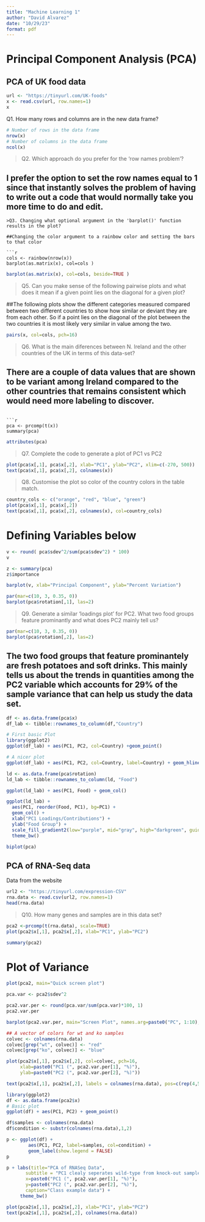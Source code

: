 ```yaml
---
title: "Machine Learning 1"
author: "David Alvarez"
date: "10/29/23"
format: pdf
---
```


# Principal Component Analysis (PCA)

## PCA of UK food data

```r
url <- "https://tinyurl.com/UK-foods"
x <- read.csv(url, row.names=1)
x
```
Q1. How many rows and columns are in the new data frame?

```r
# Number of rows in the data frame
nrow(x)
# Number of columns in the data frame
ncol(x)
```

> Q2. Which approach do you prefer for the 'row names problem'?  

## I prefer the option to set the row names equal to 1 since that instantly solves the problem of having to write out a code that would normally take you more time to do and edit.

```
>Q3. Changing what optional argument in the 'barplot()' function results in the plot?

##Changing the color argument to a rainbow color and setting the bars to that color

```r
cols <- rainbow(nrow(x))
barplot(as.matrix(x), col=cols )
```



```r
barplot(as.matrix(x), col=cols, beside=TRUE )
```

> Q5. Can you make sense of the following pairwise plots and what does it mean if a given point lies on the diagonal for a given plot?

##The following plots show the different categories measured compared between two different countries to show how similar or deviant they are from each other. So if a point lies on the diagonal of the plot between the two countries it is most likely very similar in value among the two.

```r
pairs(x, col=cols, pch=16)
```
> Q6.  What is the main diferences between N. Ireland and the other countries of the UK in terms of this data-set?

## There are a couple of data values that are shown to be variant among Ireland compared to the other countries that remains consistent which would need more labeling to discover.
```

```r
pca <- prcomp(t(x))
summary(pca)
```

```r
attributes(pca)
```

> Q7. Complete the code to generate a plot of PC1 vs PC2

```r
plot(pca$x[,1], pca$x[,2], xlab="PC1", ylab="PC2", xlim=c(-270, 500))
text(pca$x[,1], pca$x[,2], colnames(x))
```

> Q8. Customise the plot so color of the country colors in the table match.

```r
country_cols <- c("orange", "red", "blue", "green")
plot(pca$x[,1], pca$x[,2])
text(pca$x[,1], pca$x[,2], colnames(x), col=country_cols)
```
# Defining Variables below

```r
v <- round( pca$sdev^2/sum(pca$sdev^2) * 100)
v
```
```r
z <- summary(pca)
z$importance
```

```r
barplot(v, xlab="Principal Component", ylab="Percent Variation")
```

```r
par(mar=c(10, 3, 0.35, 0))
barplot(pca$rotation[,1], las=2)
```

> Q9. Generate a similar 'loadings plot' for PC2. What two food groups feature prominantly and what does PC2 mainly tell us?

```r
par(mar=c(10, 3, 0.35, 0))
barplot(pca$rotation[,2], las=2)
```

## The two food groups that feature prominantely are fresh potatoes and soft drinks. This mainly tells us about the trends in quantities among the PC2 variable which accounts for 29% of the sample variance that can help us study the data set.





```r
df <- as.data.frame(pca$x)
df_lab <- tibble::rownames_to_column(df,"Country")
```

```r
# First basic Plot
library(ggplot2)
ggplot(df_lab) + aes(PC1, PC2, col=Country) +geom_point()
```

```r
# A nicer plot
ggplot(df_lab) + aes(PC1, PC2, col=Country, label=Country) + geom_hline(yintercept=0, col="gray") + geom_vline(xintercept=0, col="gray") + geom_point(show.legend=FALSE) + geom_label(hjust=1, nudge_x=-10, show.legend=FALSE) + expand_limits(x=c(-300,500)) + xlab("PC1 (67.4%)") + ylab("PC2 (28%)") + theme_bw()
```

```r
ld <- as.data.frame(pca$rotation)
ld_lab <- tibble::rownames_to_column(ld, "Food")

ggplot(ld_lab) + aes(PC1, Food) + geom_col()
```
```r
ggplot(ld_lab) +
  aes(PC1, reorder(Food, PC1), bg=PC1) +
  geom_col() + 
  xlab("PC1 Loadings/Contributions") +
  ylab("Food Group") +
  scale_fill_gradient2(low="purple", mid="gray", high="darkgreen", guide=NULL) +
  theme_bw()
```

```r
biplot(pca)
```


## PCA of RNA-Seq data

Data from the website

```r
url2 <- "https://tinyurl.com/expression-CSV"
rna.data <- read.csv(url2, row.names=1)
head(rna.data)
```

> Q10. How many genes and samples are in this data set?


```r
pca2 <-prcomp(t(rna.data), scale=TRUE)
plot(pca2$x[,1], pca2$x[,2], xlab="PC1", ylab="PC2")

```
```r
summary(pca2)
```
# Plot of Variance
```r
plot(pca2, main="Quick screen plot")
```

```r
pca.var <- pca2$sdev^2

pca2.var.per <- round(pca.var/sum(pca.var)*100, 1)
pca2.var.per
```
```r
barplot(pca2.var.per, main="Screen Plot", names.arg=paste0("PC", 1:10), xlab= "Principal Component", ylab="Percent Variation")
```

```r
## A vector of colors for wt and ko samples
colvec <- colnames(rna.data)
colvec[grep("wt", colvec)] <- "red"
colvec[grep("ko", colvec)] <- "blue"

plot(pca2$x[,1], pca2$x[,2], col=colvec, pch=16,
     xlab=paste0("PC1 (", pca2.var.per[1], "%)"),
     ylab=paste0("PC2 (", pca2.var.per[2], "%)"))

text(pca2$x[,1], pca2$x[,2], labels = colnames(rna.data), pos=c(rep(4,5), rep(2,5)))

```

```r
library(ggplot2)
df <- as.data.frame(pca2$x)
# Basic plot
ggplot(df) + aes(PC1, PC2) + geom_point()

```

```r
df$samples <- colnames(rna.data) 
df$condition <- substr(colnames(rna.data),1,2)

p <- ggplot(df) + 
        aes(PC1, PC2, label=samples, col=condition) + 
        geom_label(show.legend = FALSE)
p
```

```r
p + labs(title="PCA of RNASeq Data",
       subtitle = "PC1 clealy seperates wild-type from knock-out samples",
       x=paste0("PC1 (", pca2.var.per[1], "%)"),
       y=paste0("PC2 (", pca2.var.per[2], "%)"),
       caption="Class example data") +
     theme_bw()
```





```r
plot(pca2$x[,1], pca2$x[,2], xlab="PC1", ylab="PC2")
text(pca2$x[,1], pca2$x[,2], colnames(rna.data))
     
```
     

     